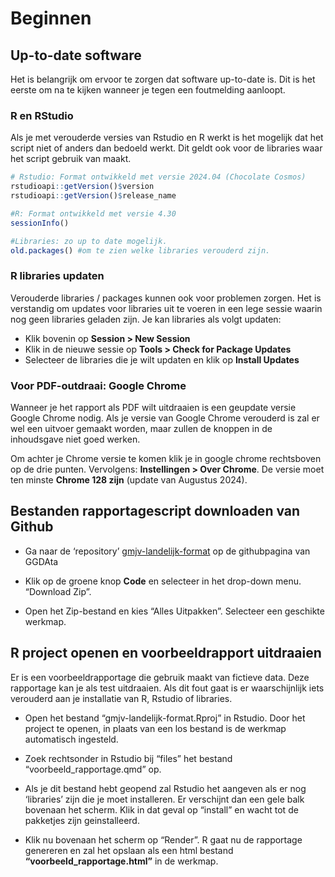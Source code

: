 # Beginnen

## Up-to-date software

Het is belangrijk om ervoor te zorgen dat software up-to-date is. Dit is het eerste om na te kijken wanneer je tegen een foutmelding aanloopt. 

### R en RStudio
Als je met verouderde versies van Rstudio en R werkt is het mogelijk dat het script niet of anders dan bedoeld werkt. Dit geldt ook voor de libraries waar het script gebruik van maakt.
```r
# Rstudio: Format ontwikkeld met versie 2024.04 (Chocolate Cosmos) 
rstudioapi::getVersion()$version
rstudioapi::getVersion()$release_name

#R: Format ontwikkeld met versie 4.30
sessionInfo()

#Libraries: zo up to date mogelijk. 
old.packages() #om te zien welke libraries verouderd zijn. 

```

### R libraries updaten
Verouderde libraries / packages kunnen ook voor problemen zorgen. Het is verstandig om updates voor libraries uit te voeren in een lege sessie waarin nog geen libraries geladen zijn. Je kan libraries als volgt updaten:

-   Klik bovenin op **Session > New Session**
-   Klik in de nieuwe sessie op **Tools > Check for Package Updates**
-   Selecteer de libraries die je wilt updaten en klik op **Install Updates**

### Voor PDF-outdraai: Google Chrome
Wanneer je het rapport als PDF wilt uitdraaien is een geupdate versie Google Chrome nodig. Als je versie van Google Chrome verouderd is zal er wel een uitvoer gemaakt worden, maar zullen de knoppen in de inhoudsgave niet goed werken.

Om achter je Chrome versie te komen klik je in google chrome rechtsboven op de drie punten. Vervolgens: **Instellingen > Over Chrome**. De versie moet ten minste **Chrome 128 zijn** (update van Augustus 2024).



## Bestanden rapportagescript downloaden van Github

-   Ga naar de 'repository' [gmjv-landelijk-format](https://github.com/ggdatascience/gmjv-landelijk-format) op de githubpagina van GGDAta

-   Klik op de groene knop **Code** en selecteer in het drop-down menu. "Download Zip".

-   Open het Zip-bestand en kies "Alles Uitpakken". Selecteer een geschikte werkmap.


## R project openen en voorbeeldrapport uitdraaien
Er is een voorbeeldrapportage die gebruik maakt van fictieve data. Deze rapportage kan je als test uitdraaien. Als dit fout gaat is er waarschijnlijk iets verouderd aan je installatie van R, Rstudio of libraries.

-   Open het bestand "gmjv-landelijk-format.Rproj" in Rstudio. Door het project te openen, in plaats van een los bestand is de werkmap automatisch ingesteld.

-   Zoek rechtsonder in Rstudio bij "files" het bestand "voorbeeld_rapportage.qmd" op.

-   Als je dit bestand hebt geopend zal Rstudio het aangeven als er nog 'libraries' zijn die je moet installeren. Er verschijnt dan een gele balk bovenaan het scherm. Klik in dat geval op "install" en wacht tot de pakketjes zijn geinstalleerd.

-   Klik nu bovenaan het scherm op "Render". R gaat nu de rapportage genereren en zal het opslaan als een html bestand **"voorbeeld_rapportage.html"** in de werkmap.